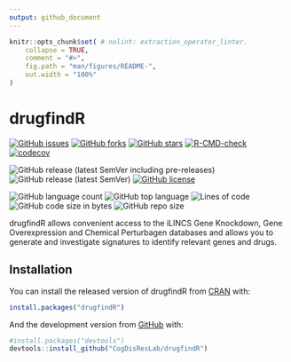 ```yaml
---
output: github_document
---
```


<!-- README.md is generated from README.Rmd. Please edit that file -->

```r
knitr::opts_chunk$set( # nolint: extraction_operator_linter.
    collapse = TRUE,
    comment = "#>",
    fig.path = "man/figures/README-",
    out.width = "100%"
)
```

# drugfindR

<!-- badges: start -->
[![GitHub issues](https://img.shields.io/github/issues/CogDisResLab/drugfindR)](https://github.com/CogDisResLab/drugfindR/issues)
[![GitHub forks](https://img.shields.io/github/forks/CogDisResLab/drugfindR)](https://github.com/CogDisResLab/drugfindR/network)
[![GitHub stars](https://img.shields.io/github/stars/CogDisResLab/drugfindR)](https://github.com/CogDisResLab/drugfindR/stargazers)
[![R-CMD-check](https://github.com/CogDisResLab/drugfindR/workflows/R-CMD-check/badge.svg)](https://github.com/CogDisResLab/drugfindR/actions)
[![codecov](https://codecov.io/gh/CogDisResLab/drugfindR/branch/main/graph/badge.svg?token=FeAvIeTAiz)](https://codecov.io/gh/CogDisResLab/drugfindR)

![GitHub release (latest SemVer including pre-releases)](https://img.shields.io/github/v/release/CogDisResLab/drugfindR?include_prereleases&label=latest-release)
![GitHub release (latest SemVer)](https://img.shields.io/github/v/release/CogDisResLab/drugfindR?label=latest-stable)
[![GitHub license](https://img.shields.io/github/license/CogDisResLab/drugfindR)](https://github.com/CogDisResLab/drugfindR/blob/main/LICENSE)

![GitHub language count](https://img.shields.io/github/languages/count/CogDisResLab/drugfindR)
![GitHub top language](https://img.shields.io/github/languages/top/CogDisResLab/drugfindR)
![Lines of code](https://img.shields.io/tokei/lines/github/CogDisResLab/drugfindR)
![GitHub code size in bytes](https://img.shields.io/github/languages/code-size/CogDisResLab/drugfindR)
![GitHub repo size](https://img.shields.io/github/repo-size/CogDisResLab/drugfindR)
<!-- badges: end -->

drugfindR allows convenient access to the iLINCS Gene Knockdown, Gene Overexpression and Chemical Perturbagen databases and allows you to generate and investigate signatures to identify relevant genes and drugs.

## Installation

You can install the released version of drugfindR from [CRAN](https://CRAN.R-project.org) with:

``` r
install.packages("drugfindR")
```

And the development version from [GitHub](https://github.com/) with:

``` r
#install.packages("devtools")
devtools::install_github("CogDisResLab/drugfindR")
```
